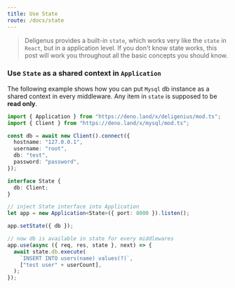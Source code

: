 ```yaml
---
title: Use State
route: /docs/state
---
```


> Deligenus provides a built-in `state`, which works very like the `state` in `React`, but in a application level. If you don't know state works, this post will work you throughout all the basic concepts you should know. 

### Use `State` as a shared context in `Application`

The following example shows how you can put `Mysql` db instance as a shared context in every middleware. Any item in `state` is supposed to be **read only**.

```ts
import { Application } from "https://deno.land/x/deligenius/mod.ts";
import { Client } from "https://deno.land/x/mysql/mod.ts";

const db = await new Client().connect({
  hostname: "127.0.0.1",
  username: "root",
  db: "test",
  password: "password",
});

interface State {
  db: Client;
}

// inject State interface into Application
let app = new Application<State>({ port: 8000 }).listen();

app.setState({ db });

// now db is available in state for every middlewares
app.use(async ({ req, res, state }, next) => {
  await state.db.execute(
    `INSERT INTO users(name) values(?)`,
    ["test user" + userCount],
  );
});

```